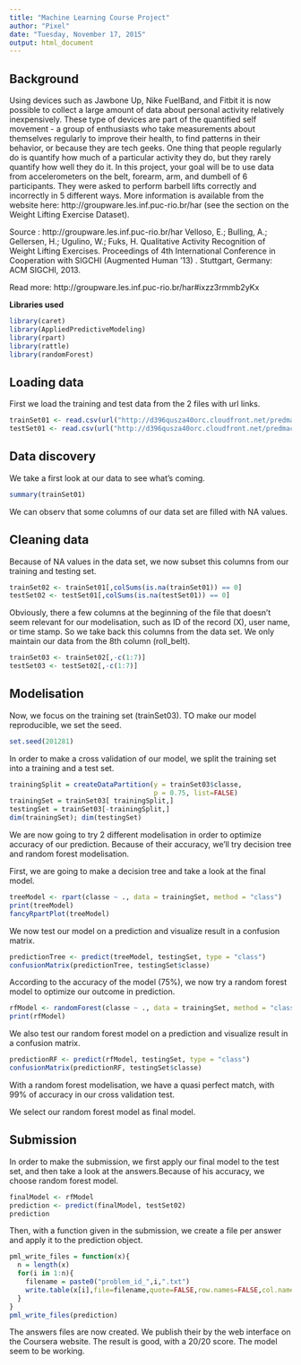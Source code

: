 ```yaml
---
title: "Machine Learning Course Project"
author: "Pixel"
date: "Tuesday, November 17, 2015"
output: html_document
---
```


## Background

Using devices such as Jawbone Up, Nike FuelBand, and Fitbit it is now possible to collect a large amount of data about personal activity relatively inexpensively. These type of devices are part of the quantified self movement - a group of enthusiasts who take measurements about themselves regularly to improve their health, to find patterns in their behavior, or because they are tech geeks. One thing that people regularly do is quantify how much of a particular activity they do, but they rarely quantify how well they do it. In this project, your goal will be to use data from accelerometers on the belt, forearm, arm, and dumbell of 6 participants. They were asked to perform barbell lifts correctly and incorrectly in 5 different ways. More information is available from the website here: http://groupware.les.inf.puc-rio.br/har (see the section on the Weight Lifting Exercise Dataset). 

Source : http://groupware.les.inf.puc-rio.br/har
Velloso, E.; Bulling, A.; Gellersen, H.; Ugulino, W.; Fuks, H. Qualitative Activity Recognition of Weight Lifting Exercises. Proceedings of 4th International Conference in Cooperation with SIGCHI (Augmented Human '13) . Stuttgart, Germany: ACM SIGCHI, 2013.

Read more: http://groupware.les.inf.puc-rio.br/har#ixzz3rmmb2yKx

**Libraries used**
```r
library(caret)
library(AppliedPredictiveModeling)
library(rpart)
library(rattle)
library(randomForest)
```

## Loading data
First we load the training and test data from the 2 files with url links.
```r
trainSet01 <- read.csv(url("http://d396qusza40orc.cloudfront.net/predmachlearn/pml-training.csv"), na.strings = c("NA","#DIV/0!",""))
testSet01 <- read.csv(url("http://d396qusza40orc.cloudfront.net/predmachlearn/pml-testing.csv"), na.strings = c("NA","#DIV/0!",""))
```

## Data discovery
We take a first look at our data to see what's coming.
```r
summary(trainSet01)
```

We can observ that some columns of our data set are filled with NA values.  

## Cleaning data
Because of NA values in the data set, we now subset this columns from our training and testing set.
```r
trainSet02 <- trainSet01[,colSums(is.na(trainSet01)) == 0]
testSet02 <- testSet01[,colSums(is.na(testSet01)) == 0]
```

Obviously, there a few columns at the beginning of the file that doesn't seem
relevant for our modelisation, such as ID of the record (X), user name, or 
time stamp. So we take back this columns from the data set. We only maintain our
data from the 8th column (roll_belt).
```r
trainSet03 <- trainSet02[,-c(1:7)]
testSet03 <- testSet02[,-c(1:7)]
```

## Modelisation
Now, we focus on the training set (trainSet03). TO make our model reproducible, we set the seed.
```r
set.seed(201281)
```

In order to make a cross validation of our model, we split the training set into a training and a test set.
```r
trainingSplit = createDataPartition(y = trainSet03$classe,
                                    p = 0.75, list=FALSE)
trainingSet = trainSet03[ trainingSplit,]
testingSet = trainSet03[-trainingSplit,]
dim(trainingSet); dim(testingSet)
```

We are now going to try 2 different modelisation in order to optimize accuracy of our prediction. Because of their accuracy, we'll try decision tree and random forest modelisation.

First, we are going to make a decision tree and take a look at the final model.
```r
treeModel <- rpart(classe ~ ., data = trainingSet, method = "class")
print(treeModel)
fancyRpartPlot(treeModel)
```

We now test our model on a prediction and visualize result in a confusion matrix.
```r
predictionTree <- predict(treeModel, testingSet, type = "class")
confusionMatrix(predictionTree, testingSet$classe)
```

According to the accuracy of the model (75%), we now try a random forest model to optimize our outcome in prediction.
```r
rfModel <- randomForest(classe ~ ., data = trainingSet, method = "class")
print(rfModel)
```

We also test our random forest model on a prediction and visualize result in a confusion matrix.
```r
predictionRF <- predict(rfModel, testingSet, type = "class")
confusionMatrix(predictionRF, testingSet$classe)
```
With a random forest modelisation, we have a quasi perfect match, with 99% of accuracy in our cross validation test.

We select our random forest model as final model.  

## Submission
In order to make the submission, we first apply our final model to the test set,
and then take a look at the answers.Because of his accuracy, we choose random forest model.
```r
finalModel <- rfModel
prediction <- predict(finalModel, testSet02)
prediction
```

Then, with a function given in the submission, we create a file per answer and apply it to the prediction object.
```r
pml_write_files = function(x){
  n = length(x)
  for(i in 1:n){
    filename = paste0("problem_id_",i,".txt")
    write.table(x[i],file=filename,quote=FALSE,row.names=FALSE,col.names=FALSE)
  }
}
pml_write_files(prediction)
```
The answers files are now created. We publish their by the web interface on the 
Coursera website. The result is good, with a 20/20 score. The model seem to be working.